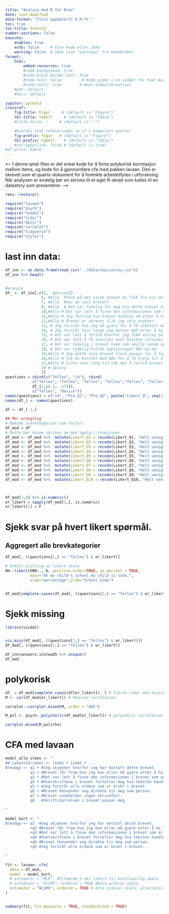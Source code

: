 ```yaml
---
title: "Analyse med R for Brev"
date: last-modified
date-format: "[Sist oppdatert] D.M.YY."
toc: true
toc-title: Innhold
number-sections: false
execute:
    enables: true
    echo: false     # Vise kode eller ikke
    warning: false  # Ikke vise "warnings" fra kodebloker
format: 
    html:
        embed-resources: true
        #code-background: true
        #code-block-border-left: true
        #code-fold: False         # Kode gjemt i en widget for hver kodeblokk
        #code-tools: true        # Noen kodealternativer
    #pdf: default
    #docx: default

jupyter: python3
crossref:
    fig-title: Figur     # (default is "Figure")
    tbl-title: Tabell     # (default is "Table")
    #title-delim: —     # (default is ":")

    #Hvordan skal refereringen se ut i kompilert quarto:
    fig-prefix: figur   # (default is "Figure")
    tbl-prefix: tabell    # (default is "Table")
    #ref-hyperlink: false # (default is true)
#df-print: kable
---
```





<-- I denne qmd-filen er det enkel kode for å finne polykorisk korrelasjon mellom items, og kode for 
 å gjennomføre cfa med pakken lavaan. Den er skrevet som et quarto-dokument for å forenkle arbeidsflyten i utforskning. Når analysen er endelig bør en skrives til et eget R-skript som kalles til en datastory som presenterer.
 -->

```r
renv::restore()
```

```r
require("lavaan")
require("psych")
require("readxl")
require("tidyr")
require("dplyr")
require("corrplot")
require("tidyverse")
require("styler")
```


# last inn data:
```r
df_inn <- as.data.frame(read_csv("../data/new/survey.csv"))
df_inn %>% head()


#wrangle
df_ <- df_inn[,c(1,  #personID
                6, #Alle  #Tenk på det siste brevet du fikk fra oss om AAP. Hva handlet brevet om?
                7, #Alle  #Har du lest brevet?
                9, #Alle  # Det var tydelig for meg hva dette brevet handlet om
                10,#Alle # Det var lett å finne den informasjonen som var viktig for meg
                11,#Alle # Jeg forstod hva brevet handlet om etter å ha lest overskriften
                12,#Alle # Brevet er skrevet slik jeg selv snakker
                13, # Jeg forstår hva jeg må gjøre for å få utbetalt AAP etter å ha lest brevet
                14, # Jeg forstår hvor lenge jeg mottar AAP etter å ha lest brevet
                15, # Det var lett å forstå hvorfor jeg fikk avslag på AAP etter å ha lest brevet
                16, # Det var lett å få oversikt over hvilken informasjon NAV har brukt for å avslå søknaden
                17, # Det var tydelig i brevet hvem som skulle sende opplysningene NAV ba om
                18, # Det var tydelig hvilke opplysninger NAV ba om
                19,#Alle # Jeg måtte lese brevet flere ganger for å forstå innholdet
                20,#Alle # Tok du kontakt med NAV for å få hjelp til å forstå brevet?
                21,#Alle # Cirka hvor lang tid tok det å forstå brevet?
                29 # device
                )]
questions = cbind(c("felles", "id"), rbind(
            c("felles", "felles", "felles", "felles","felles", "felles", "utbetaling", "utbetaling", "avslag", "avslag",  "opplysninger", "opplysninger", "felles", "felles", "felles", "felles"), 
            df_[1,c(-1, -17)]), 
            c("felles", "device"))
names(questions) = c("id", "Pre_Q1", "Pre_Q2", paste("Likert_Q", seq(1:10), sep = ""),paste("Post_Q", seq(1:3), sep = ""), "device")
names(df_) <- names(questions)

df <- df_[-1,]
```

```r



## Mer wrangling
# Rekode svarkategorier som factor:
df_mod = df
# Dette bør kunne skrives om med apply()-funksjoner
df_mod <- df_mod %>%  mutate(Likert_Q1 = recode(Likert_Q1, "Helt uenig" = 1, "Uenig" = 2, "Verken eller" = 3, "Enig" = 4, "Helt enig" = 5))
df_mod <- df_mod %>%  mutate(Likert_Q2 = recode(Likert_Q2, "Helt uenig" = 1, "Uenig" = 2, "Verken eller" = 3, "Enig" = 4, "Helt enig" = 5))
df_mod <- df_mod %>%  mutate(Likert_Q3 = recode(Likert_Q3, "Helt uenig" = 1, "Uenig" = 2, "Verken eller" = 3, "Enig" = 4, "Helt enig" = 5))
df_mod <- df_mod %>%  mutate(Likert_Q4 = recode(Likert_Q4, "Helt uenig" = 1, "Uenig" = 2, "Verken eller" = 3, "Enig" = 4, "Helt enig" = 5))
df_mod <- df_mod %>%  mutate(Likert_Q5 = recode(Likert_Q5, "Helt uenig" = 1, "Uenig" = 2, "Verken eller" = 3, "Enig" = 4, "Helt enig" = 5))
df_mod <- df_mod %>%  mutate(Likert_Q6 = recode(Likert_Q6, "Helt uenig" = 1, "Uenig" = 2, "Verken eller" = 3, "Enig" = 4, "Helt enig" = 5))
df_mod <- df_mod %>%  mutate(Likert_Q7 = recode(Likert_Q7, "Helt uenig" = 1, "Uenig" = 2, "Verken eller" = 3, "Enig" = 4, "Helt enig" = 5))
df_mod <- df_mod %>%  mutate(Likert_Q8 = recode(Likert_Q8, "Helt uenig" = 1, "Uenig" = 2, "Verken eller" = 3, "Enig" = 4, "Helt enig" = 5))
df_mod <- df_mod %>%  mutate(Likert_Q9 = recode(Likert_Q9, "Helt uenig" = 1, "Uenig" = 2, "Verken eller" = 3, "Enig" = 4, "Helt enig" = 5))
df_mod <- df_mod %>%  mutate(Likert_Q10 = recode(Likert_Q10, "Helt uenig" = 1, "Uenig" = 2, "Verken eller" = 3, "Enig" = 4, "Helt enig" = 5))



df_mod[1,4] %>% is.numeric()
er_likert = sapply(df_mod[1,], is.numeric)
er_likert[1] = F

```

# Sjekk svar på hvert likert spørmål.
## Aggregert alle brevkategorier

```r

df_mod[, ((questions[1,] == "felles") & er_likert)]

# Enkelt plotting av likert skala
HH::likert(DBN~., b, positive.order=TRUE, as.percent = TRUE,
           main="At my child's school my child is safe.",
           xlab="percentage",ylab="School Code")


df_mod[complete.cases(df_mod[, ((questions[1,] == "felles") & er_likert)]),] 
```



# Sjekk missing


```r
library(visdat)


vis_miss(df_mod[, ((questions[1,] == "felles") & er_likert)])
df_mod[, ((questions[1,] == "felles") & er_likert)]
```

```r
df_inn$answers.instead5 %>% unique()
df_mod


```

# polykorisk 

```r
df_ = df_mod[complete.cases(df[er_likert]), ] # Fjerne rader med missing
M <- cor(df_mod[er_likert]) # Pearson correlation

corrplot::corrplot.mixed(M, order = "AOE")

M_pol <- psych::polychoric(df_mod[er_likert]) # polychoric correlation

corrplot.mixed(M_pol$rho)
```




# CFA med lavaan

```r
model_alle_items <- "
## LatentVariabel =~ item1 + item2 + ...
BrevOpp =~ q1 + #Jeg skjønner hvorfor jeg har mottatt dette brevet.
           q2 + #Brevet får frem hva jeg kan eller må gjøre etter å ha lest det.
           q3 + #Det var lett å finne den informasjonen i brevet som er viktigst for meg.
           q4 + #Overskriftene i brevet forteller meg hva teksten handler om.
           q5 + #Jeg forstår alle ordene som er brukt i brevet.
           q6 + #Brevet henvender seg direkte til meg som person.
           q7 + #Brevet inneholder ingen skrivefeil.
           q8   #Skriftstørrelsen i brevet passer meg.

"

model_kort <- "
BrevOpp =~ q1  #Jeg skjønner hvorfor jeg har mottatt dette brevet.
           +q2 #Brevet får frem hva jeg kan eller må gjøre etter å ha lest det.
           +q3 #Det var lett å finne den informasjonen i brevet som er viktigst for meg.
           +q4 #Overskriftene i brevet forteller meg hva teksten handler om.
           +q6 #Brevet henvender seg direkte til meg som person.
           +q5 #Jeg forstår alle ordene som er brukt i brevet.

"

fit <- lavaan::cfa(
  data = df_mod,
  model = model_kort,
  # estimator = "MLR", #Tilnærme 5 pkt likert til kontinuerlig skala
  # estimator = "ULSMV", ordered = TRUE #Anta ordnial skala
  estimator = "WLSMV", ordered = TRUE # Anta ordnial skala, alternativ estiamtor
)


summary(fit, fit.measures = TRUE, standardized = TRUE)
```

